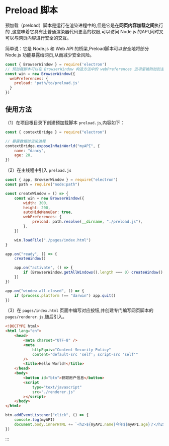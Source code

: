 # Preload 脚本

预加载（preload）脚本是运行在渲染进程中的,但是它是在**网页内容加载之间**执行的 ,这意味着它具有比普通渲染器代码更高的权限,可以访问 Node.js 的API,同时又可以与网页内容进行安全的交互。

简单说：它是 Node.js 和 Web API 的桥梁,Preload脚本可以安全地将部分 Node.js 功能暴露给网页,从而减少安全风险。

```js
const { BrowserWindow } = require('electron')
// 预加载脚本可以在 BrowserWindow 构造方法中的 webPreferences 选项里被附加到主进程。
const win = new BrowserWindow({
  webPreferences: {
    preload: 'path/to/preload.js'
  }
})
```



## 使用方法

（1）在项目根目录下创建预加载脚本 `preload.js`﻿,内容如下：

```js
const { contextBridge } = require("electron")

// 暴露数据给渲染进程
contextBridge.exposeInMainWorld("myAPI", {
	name: "dancy",
	age: 28,
})
```

（2）在主线程中引入 `preload.js﻿`

```js {9-11}
const { app, BrowserWindow } = require("electron")
const path = require("node:path")

const createWindow = () => {
	const win = new BrowserWindow({
		width: 300,
		height: 200,
		autoHideMenuBar: true,
		webPreferences: {
			preload: path.resolve(__dirname, "./preload.js"),
		},
	})

	win.loadFile("./pages/index.html")
}

app.on("ready", () => {
	createWindow()

	app.on("activate", () => {
		if (BrowserWindow.getAllWindows().length === 0) createWindow()
	})
})

app.on("window-all-closed", () => {
	if (process.platform !== "darwin") app.quit()
})
```

（3）在 `pages/index.html` 页面中编写对应按钮,并创建专门编写网页脚本的 `pages/renderer.js﻿`,随后引入。



```html [index.html]
<!DOCTYPE html>
<html lang="en">
	<head>
		<meta charset="UTF-8" />
		<meta
			httpEquiv="Content-Security-Policy"
			content="default-src 'self'; script-src 'self'"
		/>
		<title>Hello World!</title>
	</head>
	<body>
		<button id="btn">获取用户信息</button>
		<script
			type="text/javascript"
			src="./renderer.js"
		></script>
	</body>
</html>
```

```js [renderer.js]
btn.addEventListener("click", () => {
	console.log(myAPI)
	document.body.innerHTML += `<h2>${myAPI.name}今年${myAPI.age}了</h2>`
})
```

:::
